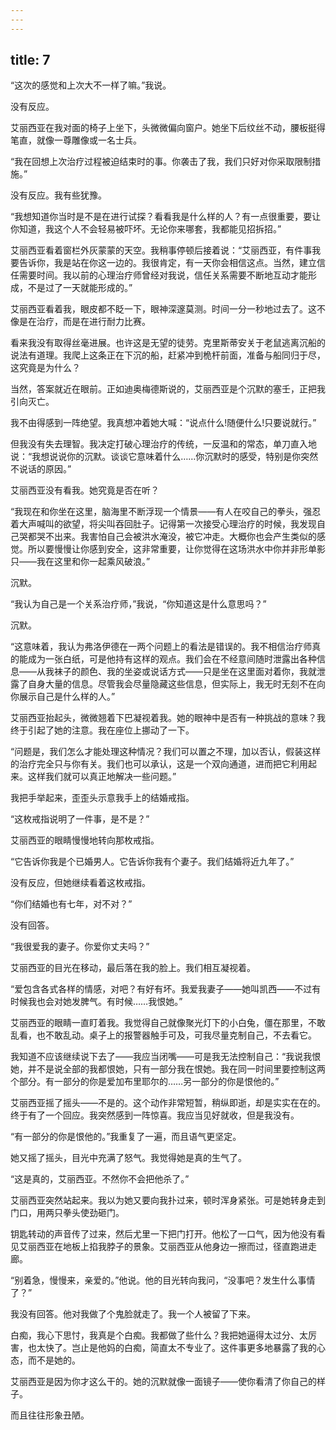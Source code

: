 ```yaml
---
---
---
```

title: 7
---




“这次的感觉和上次大不一样了嘛。”我说。

没有反应。

艾丽西亚在我对面的椅子上坐下，头微微偏向窗户。她坐下后纹丝不动，腰板挺得笔直，就像一尊雕像或一名士兵。

“我在回想上次治疗过程被迫结束时的事。你袭击了我，我们只好对你采取限制措施。”

没有反应。我有些犹豫。

“我想知道你当时是不是在进行试探？看看我是什么样的人？有一点很重要，要让你知道，我这个人不会轻易被吓坏。无论你来哪套，我都能见招拆招。”

艾丽西亚看着窗栏外灰蒙蒙的天空。我稍事停顿后接着说：“艾丽西亚，有件事我要告诉你，我是站在你这一边的。我很肯定，有一天你会相信这点。当然，建立信任需要时间。我以前的心理治疗师曾经对我说，信任关系需要不断地互动才能形成，不是过了一天就能形成的。”

艾丽西亚看着我，眼皮都不眨一下，眼神深邃莫测。时间一分一秒地过去了。这不像是在治疗，而是在进行耐力比赛。

看来我没有取得丝毫进展。也许这是无望的徒劳。克里斯蒂安关于老鼠逃离沉船的说法有道理。我爬上这条正在下沉的船，赶紧冲到桅杆前面，准备与船同归于尽，这究竟是为什么？

当然，答案就近在眼前。正如迪奥梅德斯说的，艾丽西亚是个沉默的塞壬，正把我引向灭亡。

我不由得感到一阵绝望。我真想冲着她大喊：“说点什么!随便什么!只要说就行。”

但我没有失去理智。我决定打破心理治疗的传统，一反温和的常态，单刀直入地说：“我想说说你的沉默。谈谈它意味着什么……你沉默时的感受，特别是你突然不说话的原因。”

艾丽西亚没有看我。她究竟是否在听？

“我现在和你坐在这里，脑海里不断浮现一个情景——有人在咬自己的拳头，强忍着大声喊叫的欲望，将尖叫吞回肚子。记得第一次接受心理治疗的时候，我发现自己哭都哭不出来。我害怕自己会被洪水淹没，被它冲走。大概你也会产生类似的感觉。所以要慢慢让你感到安全，这非常重要，让你觉得在这场洪水中你并非形单影只——我在这里和你一起乘风破浪。”

沉默。

“我认为自己是一个关系治疗师，”我说，“你知道这是什么意思吗？”

沉默。

“这意味着，我认为弗洛伊德在一两个问题上的看法是错误的。我不相信治疗师真的能成为一张白纸，可是他持有这样的观点。我们会在不经意间随时泄露出各种信息——从我袜子的颜色、我的坐姿或说话方式——只是坐在这里面对着你，我就泄露了自身大量的信息。尽管我会尽量隐藏这些信息，但实际上，我无时无刻不在向你展示自己是什么样的人。”

艾丽西亚抬起头，微微翘着下巴凝视着我。她的眼神中是否有一种挑战的意味？我终于引起了她的注意。我在座位上挪动了一下。

“问题是，我们怎么才能处理这种情况？我们可以置之不理，加以否认，假装这样的治疗完全只与你有关。我们也可以承认，这是一个双向通道，进而把它利用起来。这样我们就可以真正地解决一些问题。”

我把手举起来，歪歪头示意我手上的结婚戒指。

“这枚戒指说明了一件事，是不是？”

艾丽西亚的眼睛慢慢地转向那枚戒指。

“它告诉你我是个已婚男人。它告诉你我有个妻子。我们结婚将近九年了。”

没有反应，但她继续看着这枚戒指。

“你们结婚也有七年，对不对？”

没有回答。

“我很爱我的妻子。你爱你丈夫吗？”

艾丽西亚的目光在移动，最后落在我的脸上。我们相互凝视着。

“爱包含各式各样的情感，对吧？有好有坏。我爱我妻子——她叫凯西——不过有时候我也会对她发脾气。有时候……我恨她。”

艾丽西亚的眼睛一直盯着我。我觉得自己就像聚光灯下的小白兔，僵在那里，不敢乱看，也不敢乱动。桌子上的报警器触手可及，可我尽量克制自己，不去看它。

我知道不应该继续说下去了——我应当闭嘴——可是我无法控制自己：“我说我恨她，并不是说全部的我都恨她，只有一部分我在恨她。我在同一时间里要控制这两个部分。有一部分的你是爱加布里耶尔的……另一部分的你是恨他的。”

艾丽西亚摇了摇头——不是的。这个动作非常短暂，稍纵即逝，却是实实在在的。终于有了一个回应。我突然感到一阵惊喜。我应当见好就收，但是我没有。

“有一部分的你是恨他的。”我重复了一遍，而且语气更坚定。

她又摇了摇头，目光中充满了怒气。我觉得她是真的生气了。

“这是真的，艾丽西亚。不然你不会把他杀了。”

艾丽西亚突然站起来。我以为她又要向我扑过来，顿时浑身紧张。可是她转身走到门口，用两只拳头使劲砸门。

钥匙转动的声音传了过来，然后尤里一下把门打开。他松了一口气，因为他没有看见艾丽西亚在地板上掐我脖子的景象。艾丽西亚从他身边一擦而过，径直跑进走廊。

“别着急，慢慢来，亲爱的。”他说。他的目光转向我问，“没事吧？发生什么事情了？”

我没有回答。他对我做了个鬼脸就走了。我一个人被留了下来。

白痴，我心下思忖，我真是个白痴。我都做了些什么？我把她逼得太过分、太厉害，也太快了。岂止是他妈的白痴，简直太不专业了。这件事更多地暴露了我的心态，而不是她的。

艾丽西亚是因为你才这么干的。她的沉默就像一面镜子——使你看清了你自己的样子。

而且往往形象丑陋。